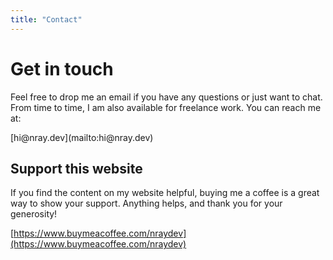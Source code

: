 ```yaml
---
title: "Contact"
---
```


# Get in touch

Feel free to drop me an email if you have any questions or just want to chat.
From time to time, I am also available for freelance work. You can reach me at:

<div className="text-3xl">[hi@nray.dev](mailto:hi@nray.dev)</div>

## Support this website

If you find the content on my website helpful, buying me a coffee is a great way
to show your support. Anything helps, and thank you for your generosity!

[https://www.buymeacoffee.com/nraydev](https://www.buymeacoffee.com/nraydev)
